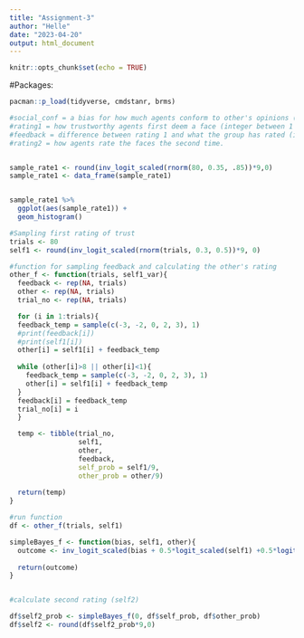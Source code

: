 ---
title: "Assignment-3"
author: "Helle"
date: "2023-04-20"
output: html_document
---

```{r setup, include=FALSE}
knitr::opts_chunk$set(echo = TRUE)
```

#Packages: 
```{r loading packages}
pacman::p_load(tidyverse, cmdstanr, brms)
```



```{r simulation functions}
#social_conf = a bias for how much agents conform to other's opinions (between XXX)
#rating1 = how trustworthy agents first deem a face (integer between 1 and 8)
#feedback = difference between rating 1 and what the group has rated (integer between -3 and 3)
#rating2 = how agents rate the faces the second time. 


sample_rate1 <- round(inv_logit_scaled(rnorm(80, 0.35, .85))*9,0)
sample_rate1 <- data_frame(sample_rate1)


sample_rate1 %>% 
  ggplot(aes(sample_rate1)) +
  geom_histogram()

```



```{r simulation functions}
#Sampling first rating of trust
trials <- 80
self1 <- round(inv_logit_scaled(rnorm(trials, 0.3, 0.5))*9, 0)

#function for sampling feedback and calculating the other's rating
other_f <- function(trials, self1_var){
  feedback <- rep(NA, trials)
  other <- rep(NA, trials)
  trial_no <- rep(NA, trials)

  for (i in 1:trials){
  feedback_temp = sample(c(-3, -2, 0, 2, 3), 1)
  #print(feedback[i])
  #print(self1[i])
  other[i] = self1[i] + feedback_temp
  
  while (other[i]>8 || other[i]<1){
    feedback_temp = sample(c(-3, -2, 0, 2, 3), 1)
    other[i] = self1[i] + feedback_temp
  }
  feedback[i] = feedback_temp
  trial_no[i] = i
  }

  temp <- tibble(trial_no, 
                 self1, 
                 other, 
                 feedback,
                 self_prob = self1/9,
                 other_prob = other/9)
  
  return(temp)
}

#run function
df <- other_f(trials, self1)


```


```{r simple bayes calculating second rating}
simpleBayes_f <- function(bias, self1, other){
  outcome <- inv_logit_scaled(bias + 0.5*logit_scaled(self1) +0.5*logit_scaled(other))
  
  return(outcome)
}



```

```{r calculating second rating}
#calculate second rating (self2)

df$self2_prob <- simpleBayes_f(0, df$self_prob, df$other_prob)
df$self2 <- round(df$self2_prob*9,0)

```

